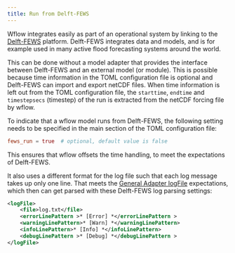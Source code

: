```yaml
---
title: Run from Delft-FEWS
---
```


Wflow integrates easily as part of an operational system by linking to the
[Delft-FEWS](https://oss.deltares.nl/web/delft-fews/) platform. Delft-FEWS integrates data
and models, and is for example used in many active flood forecasting systems around the
world.

This can be done without a model adapter that provides the interface between Delft-FEWS and
an external model (or module). This is possible because time information in the TOML
configuration file is optional and Delft-FEWS can import and export netCDF files. When time
information is left out from the TOML configuration file, the `starttime`, `endtime` and
`timestepsecs` (timestep) of the run is extracted from the netCDF forcing file by wflow.

To indicate that a wflow model runs from Delft-FEWS, the following setting needs to be
specified in the main section of the TOML configuration file:

```toml
fews_run = true  # optional, default value is false
```

This ensures that wflow offsets the time handling, to meet the expectations of Delft-FEWS.

It also uses a different format for the log file such that each log message takes up only
one line. That meets the [General Adapter
logFile](https://publicwiki.deltares.nl/display/FEWSDOC/05+General+Adapter+Module#id-05GeneralAdapterModule-logFile)
expectations, which then can get parsed with these Delft-FEWS log parsing settings:

```xml
<logFile>
    <file>log.txt</file>
    <errorLinePattern >* [Error] *</errorLinePattern >
    <warningLinePattern>* [Warn] *</warningLinePattern>
    <infoLinePattern>* [Info] *</infoLinePattern>
    <debugLinePattern >* [Debug] *</debugLinePattern >
</logFile>
```

